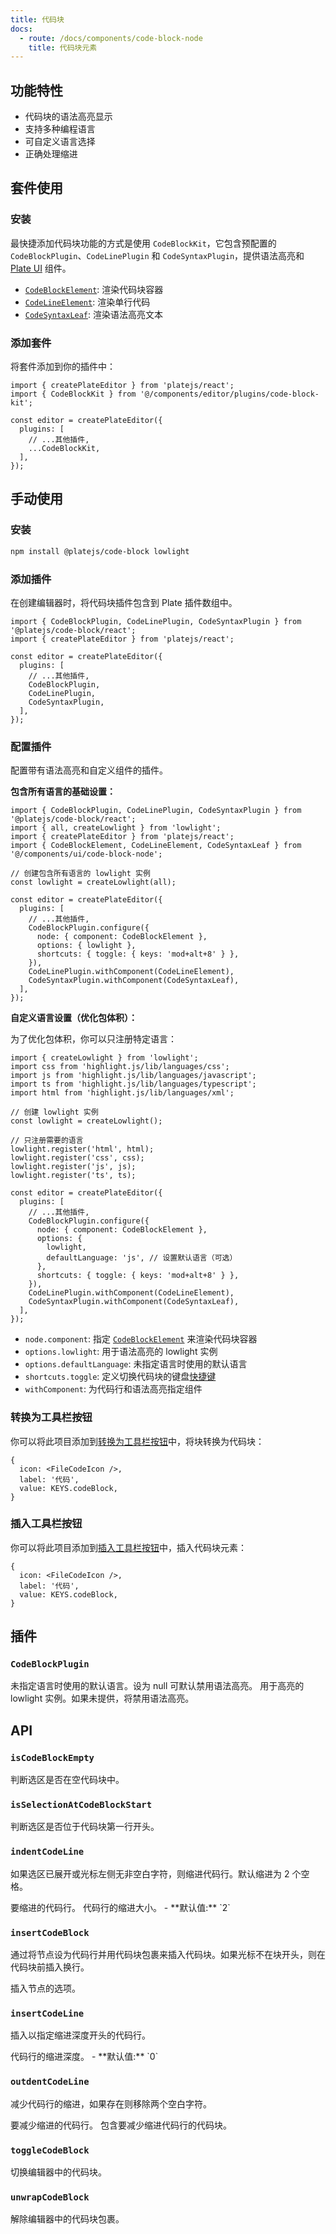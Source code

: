 ```yaml
---
title: 代码块
docs:
  - route: /docs/components/code-block-node
    title: 代码块元素
---
```


<ComponentPreview name="code-block-demo" />

<PackageInfo>

## 功能特性

- 代码块的语法高亮显示
- 支持多种编程语言
- 可自定义语言选择
- 正确处理缩进

</PackageInfo>

## 套件使用

<Steps>

### 安装

最快捷添加代码块功能的方式是使用 `CodeBlockKit`，它包含预配置的 `CodeBlockPlugin`、`CodeLinePlugin` 和 `CodeSyntaxPlugin`，提供语法高亮和 [Plate UI](/docs/installation/plate-ui) 组件。

<ComponentSource name="code-block-kit" />

- [`CodeBlockElement`](/docs/components/code-block-node): 渲染代码块容器
- [`CodeLineElement`](/docs/components/code-block-node): 渲染单行代码
- [`CodeSyntaxLeaf`](/docs/components/code-block-node): 渲染语法高亮文本

### 添加套件

将套件添加到你的插件中：

```tsx
import { createPlateEditor } from 'platejs/react';
import { CodeBlockKit } from '@/components/editor/plugins/code-block-kit';

const editor = createPlateEditor({
  plugins: [
    // ...其他插件,
    ...CodeBlockKit,
  ],
});
```

</Steps>

## 手动使用

<Steps>

### 安装

```bash
npm install @platejs/code-block lowlight
```

### 添加插件

在创建编辑器时，将代码块插件包含到 Plate 插件数组中。

```tsx
import { CodeBlockPlugin, CodeLinePlugin, CodeSyntaxPlugin } from '@platejs/code-block/react';
import { createPlateEditor } from 'platejs/react';

const editor = createPlateEditor({
  plugins: [
    // ...其他插件,
    CodeBlockPlugin,
    CodeLinePlugin,
    CodeSyntaxPlugin,
  ],
});
```

### 配置插件

配置带有语法高亮和自定义组件的插件。

**包含所有语言的基础设置：**

```tsx
import { CodeBlockPlugin, CodeLinePlugin, CodeSyntaxPlugin } from '@platejs/code-block/react';
import { all, createLowlight } from 'lowlight';
import { createPlateEditor } from 'platejs/react';
import { CodeBlockElement, CodeLineElement, CodeSyntaxLeaf } from '@/components/ui/code-block-node';

// 创建包含所有语言的 lowlight 实例
const lowlight = createLowlight(all);

const editor = createPlateEditor({
  plugins: [
    // ...其他插件,
    CodeBlockPlugin.configure({
      node: { component: CodeBlockElement },
      options: { lowlight },
      shortcuts: { toggle: { keys: 'mod+alt+8' } },
    }),
    CodeLinePlugin.withComponent(CodeLineElement),
    CodeSyntaxPlugin.withComponent(CodeSyntaxLeaf),
  ],
});
```

**自定义语言设置（优化包体积）：**

为了优化包体积，你可以只注册特定语言：

```tsx
import { createLowlight } from 'lowlight';
import css from 'highlight.js/lib/languages/css';
import js from 'highlight.js/lib/languages/javascript';
import ts from 'highlight.js/lib/languages/typescript';
import html from 'highlight.js/lib/languages/xml';

// 创建 lowlight 实例
const lowlight = createLowlight();

// 只注册需要的语言
lowlight.register('html', html);
lowlight.register('css', css);
lowlight.register('js', js);
lowlight.register('ts', ts);

const editor = createPlateEditor({
  plugins: [
    // ...其他插件,
    CodeBlockPlugin.configure({
      node: { component: CodeBlockElement },
      options: {
        lowlight,
        defaultLanguage: 'js', // 设置默认语言（可选）
      },
      shortcuts: { toggle: { keys: 'mod+alt+8' } },
    }),
    CodeLinePlugin.withComponent(CodeLineElement),
    CodeSyntaxPlugin.withComponent(CodeSyntaxLeaf),
  ],
});
```

- `node.component`: 指定 [`CodeBlockElement`](/docs/components/code-block-node) 来渲染代码块容器
- `options.lowlight`: 用于语法高亮的 lowlight 实例
- `options.defaultLanguage`: 未指定语言时使用的默认语言
- `shortcuts.toggle`: 定义切换代码块的键盘[快捷键](/docs/plugin-shortcuts)
- `withComponent`: 为代码行和语法高亮指定组件

### 转换为工具栏按钮

你可以将此项目添加到[转换为工具栏按钮](/docs/toolbar#turn-into-toolbar-button)中，将块转换为代码块：

```tsx
{
  icon: <FileCodeIcon />,
  label: '代码',
  value: KEYS.codeBlock,
}
```

### 插入工具栏按钮

你可以将此项目添加到[插入工具栏按钮](/docs/toolbar#insert-toolbar-button)中，插入代码块元素：

```tsx
{
  icon: <FileCodeIcon />,
  label: '代码',
  value: KEYS.codeBlock,
}
```

</Steps>

## 插件

### `CodeBlockPlugin`

<API name="CodeBlockPlugin">
<APIOptions>
  <APIItem name="defaultLanguage" type="string | null" optional>
    未指定语言时使用的默认语言。设为 null 可默认禁用语法高亮。
  </APIItem>
  <APIItem name="lowlight" type="ReturnType<typeof createLowlight> | null" optional>
    用于高亮的 lowlight 实例。如果未提供，将禁用语法高亮。
  </APIItem>
</APIOptions>
</API>

## API

### `isCodeBlockEmpty`

<API name="isCodeBlockEmpty">
<APIReturns type="boolean">
  判断选区是否在空代码块中。
</APIReturns>
</API>

### `isSelectionAtCodeBlockStart`

<API name="isSelectionAtCodeBlockStart">
<APIReturns type="boolean">
  判断选区是否位于代码块第一行开头。
</APIReturns>
</API>

### `indentCodeLine`

如果选区已展开或光标左侧无非空白字符，则缩进代码行。默认缩进为 2 个空格。

<API name="indentCodeLine">
<APIOptions type="IndentCodeLineOptions">
  <APIItem name="codeLine" type="ElementEntry">
    要缩进的代码行。
  </APIItem>
  <APIItem name="indentDepth" type="number">
    代码行的缩进大小。
    - **默认值:** `2`
  </APIItem>
</APIOptions>
</API>

### `insertCodeBlock`

通过将节点设为代码行并用代码块包裹来插入代码块。如果光标不在块开头，则在代码块前插入换行。

<API name="insertCodeBlock">
<APIParameters>
  <APIItem name="insertNodesOptions" type="Omit<InsertNodesOptions, 'match'>" optional>
    插入节点的选项。
  </APIItem>
</APIParameters>
</API>

### `insertCodeLine`

插入以指定缩进深度开头的代码行。

<API name="insertCodeLine">
<APIParameters>
  <APIItem name="indentDepth" type="number" optional>
    代码行的缩进深度。
    - **默认值:** `0`
  </APIItem>
</APIParameters>
</API>

### `outdentCodeLine`

减少代码行的缩进，如果存在则移除两个空白字符。

<API name="outdentCodeLine">
<APIOptions type="OutdentCodeLineOptions">
  <APIItem name="codeLine" type="ElementEntry">
    要减少缩进的代码行。
  </APIItem>
  <APIItem name="codeBlock" type="ElementEntry">
    包含要减少缩进代码行的代码块。
  </APIItem>
</APIOptions>
</API>

### `toggleCodeBlock`

切换编辑器中的代码块。

### `unwrapCodeBlock`

解除编辑器中的代码块包裹。